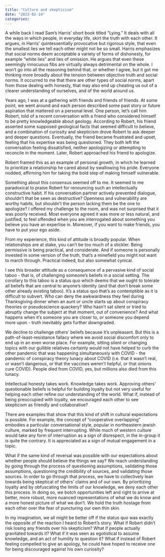 ```yaml
---
title: "Culture and skepticism"
date: "2023-02-14"
categories:
---
```


A while back I read Sam’s Harris’ short book titled “Lying.” It deals with all the ways in which people, in everyday life, skirt the truth with each other. It argues, in Harris’ quintessentially provocative but rigorous style, that even the smallest lies we tell each other might not be so small. Harris emphasizes that social norms deem acceptable a variety of forms of dishonesty, for example “white lies” and lies of omission. He argues that even these seemingly innocuous fibs are virtually always detrimental on the whole. I won’t go into all the reasoning behind that, or whether I agree, but it got me thinking more broadly about the tension between objective truth and social norms. It occurred to me that there are other types of social norms, apart from those dealing with honesty, that may also end up cheating us out of a clearer understanding of ourselves, and of the world around us.

Years ago, I was at a gathering with friends and friends of friends. At some point, we went around and each person described some past story or future aspiration that mattered on a personal level. One person, let’s call him Robert, told of a recent conversation with a friend who considered himself to be pretty knowledgeable about geology. According to Robert, his friend asserted some supposed geological facts that seemed difficult to believe, and a combination of curiosity and skepticism drove Robert to ask deeper and deeper questions. Eventually, the friend became frustrated and upset, feeling that his expertise was being questioned. They both left the conversation feeling dissatisfied, neither apologizing or attempting to reconcile in the moment. Later, Robert approached his friend to apologize.

Robert framed this as an example of personal growth, in which he learned to prioritize a relationship he cared about by swallowing his pride. Everyone nodded, affirming him for taking the bold step of making himself vulnerable.

Something about this consensus seemed off to me. It seemed to me paradoxical to praise Robert for renouncing such an intellectually constructive habit. If his conversation partner actively prevented dialogue, shouldn’t that be seen as destructive? Openness and vulnerability are worthy habits, but shouldn’t the person lacking them be the one to apologize? I offered my challenge to the room, and was not surprised that it was poorly received. Most everyone agreed it was more or less natural, and justified, to feel offended when you are interrogated about something you believe you have an expertise in. Moreover, if you want to make friends, you have to put your ego aside.

From my experience, this kind of attitude is broadly popular. When relationships are at stake, you can’t be too much of a stickler. Being permissive is being practical, and considerate. And if someone is personally invested in some version of the truth, that’s a minefield you might not want to march through. Practical indeed, but also somewhat cynical.

I see this broader attitude as a consequence of a pervasive kind of social taboo - that is, of challenging someone’s beliefs in a social setting. The corollary to this taboo is a status quo which deems that we ought to tolerate all beliefs that are central to anyone’s identity (and that don’t break some other already existing taboo). It’s a status quo that’s as contemptible as it is difficult to subvert. Who can deny the awkwardness they feel during Thanksgiving dinner when an aunt or uncle starts up about conspiracy theories or pseudoscience quackery? Who hasn’t sat silent or tried to abruptly change the subject at that moment, out of convenience? And what happens when it’s someone you are closer to, or someone you depend more upon - truth inevitably gets further downgraded.

We decline to challenge others’ beliefs because it’s unpleasant. But this is a path-of-least-resistance fallacy where we avoid social discomfort only to end up in an even worse place. For example, sitting silent or changing topics with our gullible relatives certainly would not have helped to curb the other pandemic that was happening simultaneously with COVID - the pandemic of conspiracy theory lunacy about COVID (i.e. that it wasn’t real, or wasn’t dangerous, or that the vaccines weren’t helpful, or that onions cure COVID). People died from COVID, yes, but millions also died from this lunacy.

Intellectual honesty takes work. Knowledge takes work. Approving others’ questionable beliefs is helpful for building loyalty but not very useful for helping each other refine our understanding of the world. What if, instead of being preoccupied with loyalty, we encouraged each other to see skepticism as friendly and collaborative?

There are examples that show that this kind of shift in cultural expectations is possible. For example, the concept of “cooperative overlapping" embodies a particular conversational style, popular in northeastern jewish culture, marked by frequent interrupting. While much of western culture would take any form of interruption as a sign of disrespect, in the in-group it is quite the contrary. It is appreciated as a sign of mutual engagement in a topic.

What if the same kind of reversal was possible with our expectations about whether people should believe the things we say? We reach understanding by going through the process of questioning assumptions, validating those assumptions, questioning the credibility of sources, and validating those sources. In order to go through that process, we have to collectively lean towards being skeptical of others’ claims and of our own. By prioritizing loyalty and by obfuscating the limits of our knowledge, we deny each other this process. In doing so, we botch opportunities left and right to arrive at better, more robust, more nuanced representations of what we do know and a more honest picture of what we don’t. We hold the truth hostage from each other over the fear of puncturing our own thin skin.

In my imagination, we all might be better off if the status quo was exactly the opposite of the reaction I heard to Robert’s story. What if Robert didn’t risk losing any friends over his skepticism? What if people actually gravitated towards it? What if it was seen as egotistical to assume knowledge, and an act of humility to question it? What if instead of Robert feeling compelled to give an apology, he could have hoped to receive one for being discouraged against his own curiosity?
